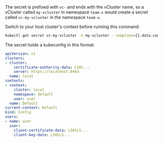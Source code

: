 
The secret is prefixed with `vc-` and ends with the vCluster name, so a vCluster called `my-vcluster` in namespace `team-x` would create a secret called `vc-my-vcluster` in the namespace `team-x`.

Switch to your host cluster's context before running this command:

```bash 
kubectl get secret vc-my-vcluster -n my-vcluster --template={{.data.config}} | base64 -D
```

The secret holds a kubeconfig in this format:

```yaml
apiVersion: v1
clusters:
- cluster:
    certificate-authority-data: LS0t...
    server: https://localhost:8443
  name: local
contexts:
- context:
    cluster: local
    namespace: default
    user: user
  name: Default
current-context: Default
kind: Config
users:
- name: user
  user:
    client-certificate-data: LS0tLS...
    client-key-data: LS0tLS...
```
